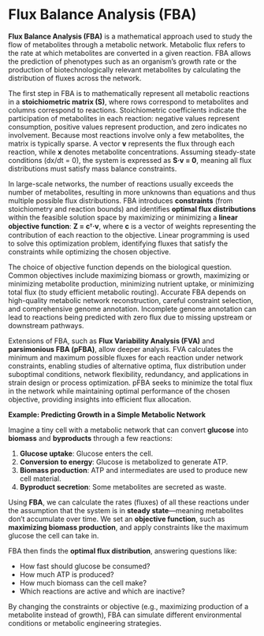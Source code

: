# Flux Balance Analysis (FBA) {.unnumbered}

**Flux Balance Analysis (FBA)** is a mathematical approach used to study the flow of metabolites through a metabolic network. Metabolic flux refers to the rate at which metabolites are converted in a given reaction. FBA allows the prediction of phenotypes such as an organism's growth rate or the production of biotechnologically relevant metabolites by calculating the distribution of fluxes across the network.

The first step in FBA is to mathematically represent all metabolic reactions in a **stoichiometric matrix (S)**, where rows correspond to metabolites and columns correspond to reactions. Stoichiometric coefficients indicate the participation of metabolites in each reaction: negative values represent consumption, positive values represent production, and zero indicates no involvement. Because most reactions involve only a few metabolites, the matrix is typically sparse. A vector **v** represents the flux through each reaction, while **x** denotes metabolite concentrations. Assuming steady-state conditions (dx/dt = 0), the system is expressed as **S·v = 0**, meaning all flux distributions must satisfy mass balance constraints.

In large-scale networks, the number of reactions usually exceeds the number of metabolites, resulting in more unknowns than equations and thus multiple possible flux distributions. FBA introduces **constraints** (from stoichiometry and reaction bounds) and identifies **optimal flux distributions** within the feasible solution space by maximizing or minimizing a **linear objective function**: **Z = cᵀ·v**, where **c** is a vector of weights representing the contribution of each reaction to the objective. Linear programming is used to solve this optimization problem, identifying fluxes that satisfy the constraints while optimizing the chosen objective.

The choice of objective function depends on the biological question. Common objectives include maximizing biomass or growth, maximizing or minimizing metabolite production, minimizing nutrient uptake, or minimizing total flux (to study efficient metabolic routing). Accurate FBA depends on high-quality metabolic network reconstruction, careful constraint selection, and comprehensive genome annotation. Incomplete genome annotation can lead to reactions being predicted with zero flux due to missing upstream or downstream pathways.

Extensions of FBA, such as **Flux Variability Analysis (FVA)** and **parsimonious FBA (pFBA)**, allow deeper analysis. FVA calculates the minimum and maximum possible fluxes for each reaction under network constraints, enabling studies of alternative optima, flux distribution under suboptimal conditions, network flexibility, redundancy, and applications in strain design or process optimization. pFBA seeks to minimize the total flux in the network while maintaining optimal performance of the chosen objective, providing insights into efficient flux allocation.

**Example: Predicting Growth in a Simple Metabolic Network**

Imagine a tiny cell with a metabolic network that can convert **glucose** into **biomass** and **byproducts** through a few reactions:

1.  **Glucose uptake**: Glucose enters the cell.
2.  **Conversion to energy**: Glucose is metabolized to generate ATP.
3.  **Biomass production**: ATP and intermediates are used to produce new cell material.
4.  **Byproduct secretion**: Some metabolites are secreted as waste.

Using **FBA**, we can calculate the rates (fluxes) of all these reactions under the assumption that the system is in **steady state**—meaning metabolites don’t accumulate over time. We set an **objective function**, such as **maximizing biomass production**, and apply constraints like the maximum glucose the cell can take in.

FBA then finds the **optimal flux distribution**, answering questions like:

-   How fast should glucose be consumed?
-   How much ATP is produced?
-   How much biomass can the cell make?
-   Which reactions are active and which are inactive?

By changing the constraints or objective (e.g., maximizing production of a metabolite instead of growth), FBA can simulate different environmental conditions or metabolic engineering strategies.
